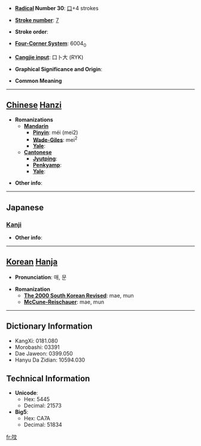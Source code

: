 * '''[[Wiktionary:Chinese radical index| Radical]] Number 30''': [[Wiktionary:Chinese radical index 口|口]]+4 strokes

* '''[[Wiktionary:Chinese total strokes index|Stroke number]]''': [[Wiktionary:Chinese total strokes index 7|7]]

* '''Stroke order''': 

* '''[[Wiktionary:Chinese four corner index|Four-Corner System]]''': 6004<sub>0</sub>

* '''[[Wiktionary:Chinese Cangjie index|Cangjie input]]''': 口卜大 (RYK)

* '''Graphical Significance and Origin''': 

* '''Common Meaning'''

----

== [[Chinese]] [[Hanzi]] ==

* '''Romanizations'''
** '''[[Mandarin]]'''
*** '''[[Pinyin]]''': méi (mei2)
*** '''[[Wade-Giles]]''': mei<sup>2</sup>
*** '''[[Yale]]''': 
** '''[[Cantonese]]'''
*** '''[[Jyutping]]''':
*** '''[[Penkyamp]]''': 
*** '''[[Yale]]''': 

* '''Other info''': 

----

==Japanese==
===[[Kanji]]===
{{kanji|on readings=[[ばい]] (bai), [[め]] (me), [[ぶん]] (bun), [[もん]] (mon)|kun readings=}}

* '''Other info''':  

----

== [[Korean]] [[Hanja]] ==

* '''Pronunciation''': 매, 문

* '''Romanization'''
** '''[[The 2000 South Korean Revised Romanization|The 2000 South Korean Revised]]''': mae, mun
** '''[[McCune-Reischauer]]''': mae, mun

----

== Dictionary Information ==

* KangXi: 0181.080
* Morobashi: 03391
* Dae Jaweon: 0399.050
* Hanyu Da Zidian: 10594.030

== Technical Information ==

* '''Unicode''':
** Hex: 5445
** Decimal: 21573
* '''Big5''':
** Hex: CA7A
** Decimal: 51834

[[fr:呅]]